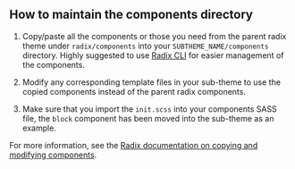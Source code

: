 ## How to maintain the components directory
1. Copy/paste all the components or those you need from the parent radix 
theme under `radix/components` into your `SUBTHEME_NAME/components` directory.
Highly suggested to use [Radix CLI](https://github.com/doxigo/drupal-radix-cli) for easier management of the components.

2. Modify any corresponding template files in your sub-theme to use the 
copied components instead of the parent radix components.

3. Make sure that you import the `init.scss` into your components SASS 
file, the `block` component has been moved into the sub-theme as an example.

For more information, see the [Radix documentation on copying and modifying components](https://radix.trydrupal.com/radix/working-with-the-components/copy-and-modify-a-component).